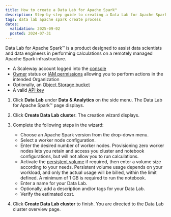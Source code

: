 ```yaml
---
title: How to create a Data Lab for Apache Spark™
description: Step-by-step guide to creating a Data Lab for Apache Spark™ on Scaleway.
tags: data lab apache spark create process
dates:
  validation: 2025-09-02
  posted: 2024-07-31
---
```


Data Lab for Apache Spark™ is a product designed to assist data scientists and data engineers in performing calculations on a remotely managed Apache Spark infrastructure.

<Requirements />

- A Scaleway account logged into the [console](https://console.scaleway.com)
- [Owner](/iam/concepts/#owner) status or [IAM permissions](/iam/concepts/#permission) allowing you to perform actions in the intended Organization
- Optionally, an [Object Storage bucket](/object-storage/how-to/create-a-bucket/)
- A valid [API key](/iam/how-to/create-api-keys/)

1. Click **Data Lab** under **Data & Analytics** on the side menu. The Data Lab for Apache Spark™ page displays.

2. Click **Create Data Lab cluster**. The creation wizard displays.

3. Complete the following steps in the wizard:
    - Choose an Apache Spark version from the drop-down menu.
    - Select a worker node configuration.
    - Enter the desired number of worker nodes.
      <Message type="note">
      Provisioning zero worker nodes lets you retain and access you cluster and notebook configurations, but will not allow you to run calculations.
      </Message>
    - Activate the [persistent volume](/data-lab/concepts/#persistent-volume) if required, then enter a volume size according to your needs.
      <Message type="note">
      Persistent volume usage depends on your workload, and only the actual usage will be billed, within the limit defined. A minimum of 1 GB is required to run the notebook.
      </Message>
    - Enter a name for your Data Lab.
    - Optionally, add a description and/or tags for your Data Lab.
    - Verify the estimated cost.

4. Click **Create Data Lab cluster** to finish. You are directed to the Data Lab cluster overview page.
